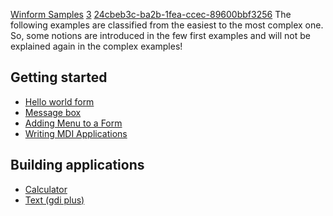 [[Property:title|Winform Samples]]
[[Property:weight|3]]
[[Property:uuid|24cbeb3c-ba2b-1fea-ccec-89600bbf3256]]
The following examples are classified from the easiest to the most complex one. So, some notions are introduced in the few first examples and will not be explained again in the complex examples! 
==Getting started==
*  [[Simple Hello world form sample|Hello world form]]  
*  [[Message Box|Message box]]  
*  [[Menus|Adding Menu to a Form]]  
*  [[MDI|Writing MDI Applications]]  

==Building applications==
*  [[Calculator: winform|Calculator]]  
*  [[GDI plus - text|Text (gdi plus)]]  




